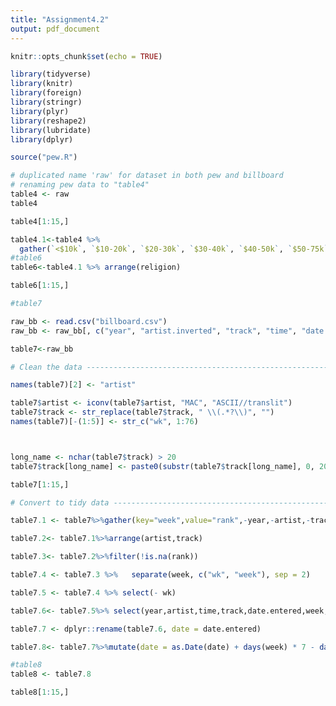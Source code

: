 ```yaml
---
title: "Assignment4.2"
output: pdf_document
---
```


```r
knitr::opts_chunk$set(echo = TRUE)
```

```r
library(tidyverse)
library(knitr)
library(foreign)
library(stringr)
library(plyr)
library(reshape2)
library(lubridate)
library(dplyr)

source("pew.R")

# duplicated name 'raw' for dataset in both pew and billboard
# renaming pew data to "table4"
table4 <- raw
table4 
```

```r
table4[1:15,]
```

```r
table4.1<-table4 %>% 
  gather(`<$10k`, `$10-20k`, `$20-30k`, `$30-40k`, `$40-50k`, `$50-75k`, `$75-100k`, `$100-150k`,`>150k`,`Don't know/refused`, key= "income", value = "frequency")
#table6
table6<-table4.1 %>% arrange(religion)

```

```r
table6[1:15,]
```

```r
#table7

raw_bb <- read.csv("billboard.csv")
raw_bb <- raw_bb[, c("year", "artist.inverted", "track", "time", "date.entered", "x1st.week", "x2nd.week", "x3rd.week", "x4th.week", "x5th.week", "x6th.week", "x7th.week", "x8th.week", "x9th.week", "x10th.week", "x11th.week", "x12th.week", "x13th.week", "x14th.week", "x15th.week", "x16th.week", "x17th.week", "x18th.week", "x19th.week", "x20th.week", "x21st.week", "x22nd.week", "x23rd.week", "x24th.week", "x25th.week", "x26th.week", "x27th.week", "x28th.week", "x29th.week", "x30th.week", "x31st.week", "x32nd.week", "x33rd.week", "x34th.week", "x35th.week", "x36th.week", "x37th.week", "x38th.week", "x39th.week", "x40th.week", "x41st.week", "x42nd.week", "x43rd.week", "x44th.week", "x45th.week", "x46th.week", "x47th.week", "x48th.week", "x49th.week", "x50th.week", "x51st.week", "x52nd.week", "x53rd.week", "x54th.week", "x55th.week", "x56th.week", "x57th.week", "x58th.week", "x59th.week", "x60th.week", "x61st.week", "x62nd.week", "x63rd.week", "x64th.week", "x65th.week", "x66th.week", "x67th.week", "x68th.week", "x69th.week", "x70th.week", "x71st.week", "x72nd.week", "x73rd.week", "x74th.week", "x75th.week", "x76th.week")]

table7<-raw_bb

# Clean the data ------------------------------------------------------------------

names(table7)[2] <- "artist"

table7$artist <- iconv(table7$artist, "MAC", "ASCII//translit")
table7$track <- str_replace(table7$track, " \\(.*?\\)", "")
names(table7)[-(1:5)] <- str_c("wk", 1:76)



long_name <- nchar(table7$track) > 20
table7$track[long_name] <- paste0(substr(table7$track[long_name], 0, 20), "...")

```

```r
table7[1:15,]
```

```r
# Convert to tidy data ------------------------------------------------------------------

table7.1 <- table7%>%gather(key="week",value="rank",-year,-artist,-track,-time,-date.entered)

table7.2<- table7.1%>%arrange(artist,track)

table7.3<- table7.2%>%filter(!is.na(rank))

table7.4 <- table7.3 %>%   separate(week, c("wk", "week"), sep = 2)

table7.5 <- table7.4 %>% select(- wk)

table7.6<- table7.5%>% select(year,artist,time,track,date.entered,week,rank)

table7.7 <- dplyr::rename(table7.6, date = date.entered)

table7.8<- table7.7%>%mutate(date = as.Date(date) + days(week) * 7 - days(7))

#table8
table8 <- table7.8

```


```r
table8[1:15,]
```


